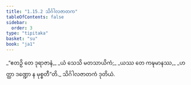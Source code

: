 ```yaml
---
title: "1.15.2 သိင်္ဂါလဇာတက"
tableOfContents: false
sidebar:
  order: 3
type: "tipitaka"
basket: "su"
book: "ja1"
---
```



<DynamicBreadcrumb />

<Division number="142" book="ja1">

<Paragraph number="315" type="verses" book="ja1">
_“ဧတဉှိ တေ ဒုရာဇာနံ,_  
_ယံ သေသိ မတသာယိကံ;_  
_ယဿ တေ ကဍ္ဎမာနဿ,_  
_ဟတ္ထာ ဒဏ္ဍော န မုစ္စတီ”တိ._  


</Paragraph>
</Division>

<Paragraph number="316" type="center" book="ja1">
သိင်္ဂါလဇာတကံ ဒုတိယံ.
</Paragraph>